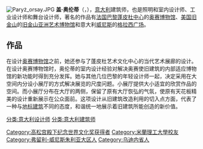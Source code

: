 [[File:Paryż_orsay.JPG|thumb]]
'''盖·奥伦蒂'''（{{lang-it|'''Gae Aulenti'''}}，{{bd|1927年|12月4日}}），[[意大利|意大利]]建筑师，也是照明和室内设计师、工业设计师和舞台设计师，著名的作品有[[法国|法国]][[巴黎|巴黎]][[蓬皮杜中心|蓬皮杜中心]]的[[奥赛博物馆|奥赛博物馆]]、[[美国|美国]][[旧金山|旧金山]]的[[旧金山亚洲艺术博物馆|旧金山亚洲艺术博物馆]]和意大利[[威尼斯|威尼斯]]的[[格拉西广场|格拉西广场]]。

== 作品 ==
在设计[[奥赛博物馆|奥赛博物馆]]之前，她还参与了蓬皮杜艺术文化中心的当代艺术展廊的设计。在设计奥赛博物馆时，奥伦蒂的室内设计经验对解决奥赛使旧建筑的内部适应博物馆的新功能时得到充分发挥。她与其他几位巴黎的年轻设计师一起，决定采用在大空间内分设小展厅的方式解决展览的尺度问题。小展厅提供大小适宜的欣赏作品的空间。而小展厅分布在大厅的两侧，保留了原有大厅恢弘的气氛，使原有天花板精美的设计重新展示在公众面前。这项设计从旧建筑改造利用的切入点方面，代表了一种与[[地标建筑|地标建筑]]不同的态度，和谐统一地展示着旧建筑所能创造的新价值。 

{{高松宫殿下纪念世界文化奖获得者|architecture}}
{{DEFAULTSORT:Aulenti}}
[[分类:意大利设计师|分类:意大利设计师]]
[[分类:意大利建筑师|分类:意大利建筑师]]
[[Category:高松宫殿下纪念世界文化奖获得者|Category:高松宫殿下纪念世界文化奖获得者]]
[[Category:米蘭理工大學校友|Category:米蘭理工大學校友]]
[[Category:弗留利-威尼斯朱利亚大区人|Category:弗留利-威尼斯朱利亚大区人]]
[[Category:乌迪内省人|Category:乌迪内省人]]
{{Authority control}}